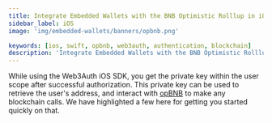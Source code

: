```yaml
---
title: Integrate Embedded Wallets with the BNB Optimistic Rolllup in iOS/Swift Applications
sidebar_label: iOS
image: 'img/embedded-wallets/banners/opbnb.png'

keywords: [ios, swift, opbnb, web3auth, authentication, blockchain]
description: 'Integrate Embedded Wallets with the BNB Optimistic Rolllup in iOS/Swift Applications | Embedded Wallets'
---
```



<SEO
  title="Integrate Embedded Wallets with the BNB Optimistic Rolllup in iOS/Swift Applications"
  description="Integrate Embedded Wallets with the BNB Optimistic Rolllup in iOS/Swift Applications | Embedded Wallets"
  image="https://docs.metamask.io/img/embedded-wallets/banners/opbnb.png"
  slug="/embedded-wallets/connect-blockchain/evm/opbnb/ios"
/>

While using the Web3Auth iOS SDK, you get the private key within the user scope after successful authorization. This private key can be used to retrieve the user's address, and interact with [opBNB](https://opbnb.bnbchain.org/) to make any blockchain calls. We have highlighted a few here for getting you started quickly on that.

<EVMInteraction />
